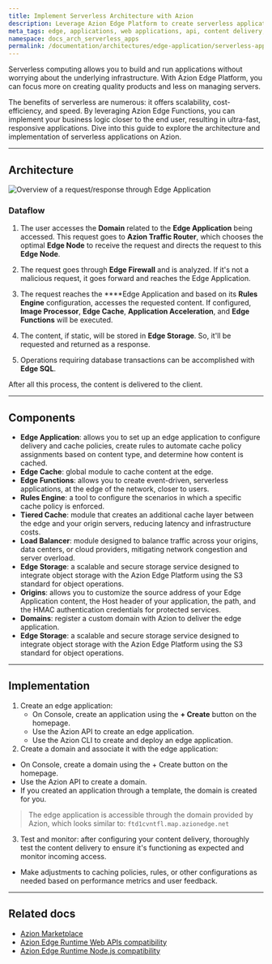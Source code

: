 ```yaml
---
title: Implement Serverless Architecture with Azion
description: Leverage Azion Edge Platform to create serverless applications. Replace legacy CDNs with edge-native content for improved speed, reliability, and cost efficiency.
meta_tags: edge, applications, web applications, api, content delivery, cdn, serverless, Azion
namespace: docs_arch_serverless_apps
permalink: /documentation/architectures/edge-application/serverless-applications/
---
```


Serverless computing allows you to build and run applications without worrying about the underlying infrastructure. With Azion Edge Platform, you can focus more on creating quality products and less on managing servers.

The benefits of serverless are numerous: it offers scalability, cost-efficiency, and speed. By leveraging Azion Edge Functions, you can implement your business logic closer to the end user, resulting in ultra-fast, responsive applications. Dive into this guide to explore the architecture and implementation of serverless applications on Azion.

---

## Architecture

![Overview of a request/response through Edge Application](/assets/docs/images/uploads/serverless-apps.png)


### Dataflow

1. The user accesses the **Domain** related to the **Edge Application** being accessed. This request goes to **Azion Traffic Router**, which chooses the optimal **Edge Node** to receive the request and directs the request to this **Edge Node**.

2. The request goes through **Edge Firewall** and is analyzed. If it's not a malicious request, it goes forward and reaches the Edge Application.

3. The request reaches the ****Edge Application and based on its **Rules Engine** configuration, accesses the requested content. If configured, **Image Processor**, **Edge Cache**, **Application Acceleration**, and **Edge Functions** will be executed.

4. The content, if static, will be stored in **Edge Storage**. So, it'll be requested and returned as a response.

5. Operations requiring database transactions can be accomplished with **Edge SQL**.

After all this process, the content is delivered to the client.

---

## Components

- **Edge Application**: allows you to set up an edge application to configure delivery and cache policies, create rules to automate cache policy assignments based on content type, and determine how content is cached.
- **Edge Cache**: global module to cache content at the edge.
- **Edge Functions**: allows you to create event-driven, serverless applications, at the edge of the network, closer to users.
- **Rules Engine**: a tool to configure the scenarios in which a specific cache policy is enforced.
- **Tiered Cache**: module that creates an additional cache layer between the edge and your origin servers, reducing latency and infrastructure costs. 
- **Load Balancer**: module designed to balance traffic across your origins, data centers, or cloud providers, mitigating network congestion and server overload.
- **Edge Storage**: a scalable and secure storage service designed to integrate object storage with the Azion Edge Platform using the S3 standard for object operations.
- **Origins**:  allows you to customize the source address of your Edge Application content, the Host header of your application, the path, and the HMAC authentication credentials for protected services.
- **Domains**: register a custom domain with Azion to deliver the edge application.
- **Edge Storage**: a scalable and secure storage service designed to integrate object storage with the Azion Edge Platform using the S3 standard for object operations.

---

## Implementation

1. Create an edge application:
    - On Console, create an application using the **+ Create** button on the homepage.
    - Use the Azion API to create an edge application.
    - Use the Azion CLI to create and deploy an edge application.
2. Create a domain and associate it with the edge application: 
- On Console, create a domain using the + Create button on the homepage.
- Use the Azion API to create a domain.
- If you created an application through a template, the domain is created for you.
> The edge application is accessible through the domain provided by Azion, which looks similar to: `ftd1cvntfl.map.azionedge.net` 
3. Test and monitor: after configuring your content delivery, thoroughly test the content delivery to ensure it's functioning as expected and monitor incoming access.
- Make adjustments to caching policies, rules, or other configurations as needed based on performance metrics and user feedback.

---

## Related docs

- [Azion Marketplace](/en/documentation/products/marketplace/)
- [Azion Edge Runtime Web APIs compatibility](/en/documentation/products/devtools/azion-edge-runtime/frameworks-compatibility/)
- [Azion Edge Runtime Node.js compatibility](/en/documentation/products/azion-edge-runtime/compatibility/node/)
